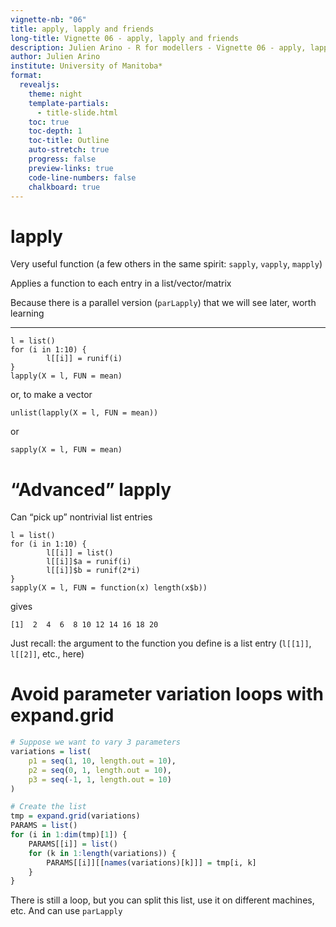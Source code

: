 ---
vignette-nb: "06"
title: apply, lapply and friends
long-title: Vignette 06 - apply, lapply and friends
description: Julien Arino - R for modellers - Vignette 06 - apply, lapply and friends.
author: Julien Arino
institute: University of Manitoba*
format: 
  revealjs:
    theme: night    
    template-partials:
      - title-slide.html
    toc: true
    toc-depth: 1
    toc-title: Outline
    auto-stretch: true
    progress: false
    preview-links: true
    code-line-numbers: false
    chalkboard: true
---

# lapply

Very useful function (a few others in the same spirit: `sapply`, `vapply`, `mapply`)

Applies a function to each entry in a list/vector/matrix

Because there is a parallel version (`parLapply`) that we will see later, worth learning

---

```
l = list()
for (i in 1:10) {
        l[[i]] = runif(i)
}
lapply(X = l, FUN = mean)
```

or, to make a vector

```
unlist(lapply(X = l, FUN = mean))
```

or

```
sapply(X = l, FUN = mean)
```

# "Advanced" lapply

Can "pick up" nontrivial list entries

```
l = list()
for (i in 1:10) {
        l[[i]] = list()
        l[[i]]$a = runif(i)
        l[[i]]$b = runif(2*i)
}
sapply(X = l, FUN = function(x) length(x$b))
```

gives

```
[1]  2  4  6  8 10 12 14 16 18 20
```

Just recall: the argument to the function you define is a list entry (`l[[1]]`, `l[[2]]`, etc., here)

# Avoid parameter variation loops with expand.grid

```R
# Suppose we want to vary 3 parameters
variations = list(
    p1 = seq(1, 10, length.out = 10),
    p2 = seq(0, 1, length.out = 10),
    p3 = seq(-1, 1, length.out = 10)
)

# Create the list
tmp = expand.grid(variations)
PARAMS = list()
for (i in 1:dim(tmp)[1]) {
    PARAMS[[i]] = list()
    for (k in 1:length(variations)) {
        PARAMS[[i]][[names(variations)[k]]] = tmp[i, k]     
    }
}
```

There is still a loop, but you can split this list, use it on different machines, etc. And can use `parLapply`

